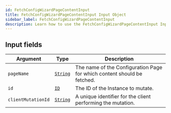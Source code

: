 ```yaml
---
id: FetchConfigWizardPageContentInput
title: FetchConfigWizardPageContentInput Input Object
sidebar_label: FetchConfigWizardPageContentInput
description: Learn how to use the FetchConfigWizardPageContentInput Input Object for Builder's API.
---
```


## Input fields

| Argument           | Type                                     | Description                                                             |
| ------------------ | ---------------------------------------- | ----------------------------------------------------------------------- |
| `pageName`         | [`String`](/composer/builder/api/schema/scalar/String.mdx) | The name of the Configuration Page for which content should be fetched. |
| `id`               | [`ID`](/composer/builder/api/schema/scalar/ID.mdx)         | The ID of the Instance to mutate.                                       |
| `clientMutationId` | [`String`](/composer/builder/api/schema/scalar/String.mdx) | A unique identifier for the client performing the mutation.             |

